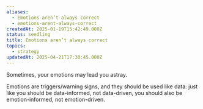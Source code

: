 ```yaml
---
aliases:
  - Emotions aren’t always correct
  - emotions-arent-always-correct
createdAt: 2025-01-19T15:42:49.000Z
status: seedling
title: Emotions aren’t always correct
topics:
  - strategy
updatedAt: 2025-04-21T17:30:45.000Z
---
```

Sometimes, your emotions may lead you astray.

Emotions are triggers/warning signs, and they should be used like data: just like you should be data-informed, not data-driven, you should also be emotion-informed, not emotion-driven.
